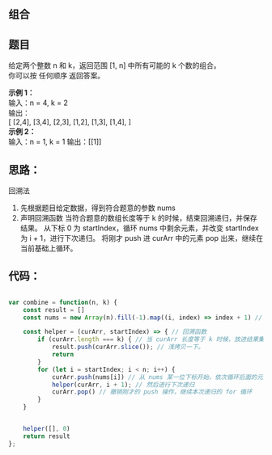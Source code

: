 ## 组合
<div className='flex items-center'>
    <ChipDifficult content={'中等'} className='mr-2 text-middleText' />
    <ChipLink
        href={'https://leetcode.cn/problems/combinations/'}
        content={'No.77 组合'}
    />
</div>

## 题目
给定两个整数 n 和 k，返回范围 [1, n] 中所有可能的 k 个数的组合。  
你可以按 任何顺序 返回答案。

**示例 1：**  
输入：n = 4, k = 2  
输出：  
[
  [2,4],
  [3,4],
  [2,3],
  [1,2],
  [1,3],
  [1,4],
]  
**示例 2：**  
输入：n = 1, k = 1
输出：[[1]]

## 思路：
回溯法
1. 先根据题目给定数据，得到符合题意的参数 nums
2. 声明回溯函数
    当符合题意的数组长度等于 k 的时候，结束回溯递归，并保存结果。
    从下标 0 为 startIndex，循环 nums 中剩余元素，并改变 startIndex 为 i + 1，进行下次递归。
    将刚才 push 进 curArr 中的元素 pop 出来，继续在当前基础上循环。


## 代码：
```javascript

var combine = function(n, k) {
    const result = []
    const nums = new Array(n).fill(-1).map((i, index) => index + 1) // 生成需要循环的元素集合

    const helper = (curArr, startIndex) => { // 回溯函数
        if (curArr.length === k) { // 当 curArr 长度等于 k 时候，放进结果集中，并返回。
            result.push(curArr.slice()); // 浅拷贝一下。
            return
        }
        for (let i = startIndex; i < n; i++) { 
            curArr.push(nums[i]) // 从 nums 某一位下标开始，依次循环后面的元素，push 进 curArr,
            helper(curArr, i + 1); // 然后进行下次递归
            curArr.pop() // 撤销刚才的 push 操作，继续本次递归的 for 循环
        }
    }


    helper([], 0)
    return result
};

```